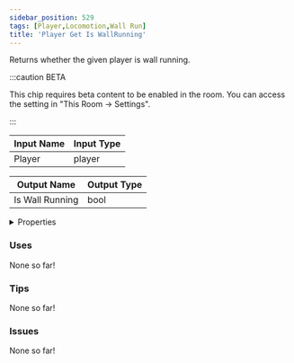 ```yaml
---
sidebar_position: 529
tags: [Player,Locomotion,Wall Run]
title: 'Player Get Is WallRunning'
---
```


Returns whether the given player is wall running.

:::caution BETA

This chip requires beta content to be enabled in the room. You can access the setting in "This Room -> Settings".

:::




<EsbSvg />

| Input Name | Input Type |
|-----------|-----------|
| Player | player |

| Output Name | Output Type |
|-----------|-----------|
| Is Wall Running | bool |


<details>
  <summary>Properties</summary>
  <div>
    <div>
    <table>
      <thead>
        <tr>
          <th>Is beta required?</th>
          <th>✅</th>
        </tr>
        <tr>
          <th>Is this chip a trolling risk?</th>
          <th>❌</th>
        </tr>
        <tr>
          <th>Is this chip a role assignment risk?</th>
          <th>❌</th>
        </tr>
        <tr>
          <th>Chip UUID</th>
          <th>5078db49-c621-4491-af58-3d37973c613c</th>
        </tr>
      </thead>
    </table>
    </div>
  </div>
</details>

### Uses

None so far!

### Tips

None so far!

### Issues

None so far!